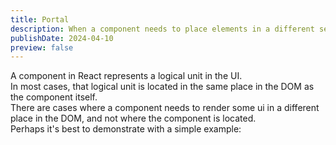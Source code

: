 ```yaml
---
title: Portal
description: When a component needs to place elements in a different section in the DOM
publishDate: 2024-04-10
preview: false
---
```



A component in React represents a logical unit in the UI.  
In most cases, that logical unit is located in the same place in the DOM as the component itself.  
There are cases where a component needs to render some ui in a different place in the DOM, and not where the component is located.  
Perhaps it's best to demonstrate with a simple example:

<div className="mt-5 not-content">
<Sandpack 
	client:load	
	template="nextjs" 
/>
</div>